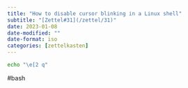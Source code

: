 ```yaml
---
title: "How to disable cursor blinking in a Linux shell"
subtitle: "[Zettel#31](/zettel/31)"
date: 2023-01-08
date-modified: ""
date-format: iso
categories: [zettelkasten]
---
```

```bash
echo "\e[2 q"
```

#bash
